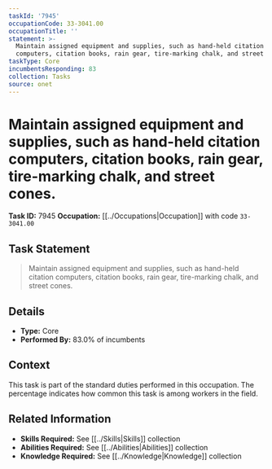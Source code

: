 ```yaml
---
taskId: '7945'
occupationCode: 33-3041.00
occupationTitle: ''
statement: >-
  Maintain assigned equipment and supplies, such as hand-held citation
  computers, citation books, rain gear, tire-marking chalk, and street cones.
taskType: Core
incumbentsResponding: 83
collection: Tasks
source: onet
---
```

# Maintain assigned equipment and supplies, such as hand-held citation computers, citation books, rain gear, tire-marking chalk, and street cones.

**Task ID:** 7945
**Occupation:** [[../Occupations|Occupation]] with code `33-3041.00`

## Task Statement

> Maintain assigned equipment and supplies, such as hand-held citation computers, citation books, rain gear, tire-marking chalk, and street cones.

## Details

- **Type:** Core
- **Performed By:** 83.0% of incumbents

## Context

This task is part of the standard duties performed in this occupation. The percentage indicates how common this task is among workers in the field.

## Related Information

- **Skills Required:** See [[../Skills|Skills]] collection
- **Abilities Required:** See [[../Abilities|Abilities]] collection
- **Knowledge Required:** See [[../Knowledge|Knowledge]] collection
